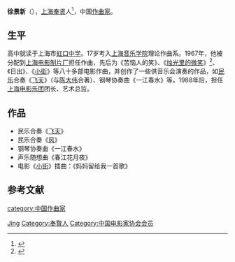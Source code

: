 '''徐景新'''（{{bd|1943年||catIdx=X徐}}），[[上海|上海]][[奉贤县|奉贤]]人<ref>{{Cite web |url=http://www.filmsea.com.cn/db/search/people.asp?xm=1055 |title=银海 |access-date=2006-11-29 |archive-date=2005-11-02 |archive-url=https://web.archive.org/web/20051102191941/http://www.filmsea.com.cn/db/search/people.asp?xm=1055 |dead-url=no }}</ref>，中国[[作曲家|作曲家]]。

== 生平 ==
高中就读于上海市[[虹口高级中学|虹口中学]]。17岁考入[[上海音乐学院|上海音乐学院]]理论作曲系。1967年，他被分配到[[上海电影制片厂|上海电影制片厂]]担任作曲，先后为《苦恼人的笑》、《[[烛光里的微笑|烛光里的微笑]]》<ref>{{Cite web |url=http://www.shtong.gov.cn/newsite/node2/node2245/node4509/node18080/node64456/node64458/userobject1ai55626.html |title=上海地方志 |access-date=2019-04-20 |archive-date=2019-04-20 |archive-url=https://web.archive.org/web/20190420093653/http://www.shtong.gov.cn/newsite/node2/node2245/node4509/node18080/node64456/node64458/userobject1ai55626.html |dead-url=no }}</ref>、《日出》、《[[小街|小街]]》等八十多部电影作曲，并创作了一些供音乐会演奏的作品，如[[民乐|民乐]]合奏《[[飞天_(乐曲)|飞天]]》（与[[陈大伟|陈大伟]]合著）、钢琴协奏曲《一江春水》等。1988年后，担任[[上海电影乐团|上海电影乐团]]团长、艺术总监。

== 作品 ==
* 民乐合奏《[[飞天_(乐曲)|飞天]]》
* 民乐合奏《[[风|风]]》
* 钢琴协奏曲《一江春水》
* 声乐随想曲《春江花月夜》
* 电影《[[小街|小街]]》插曲：《妈妈留给我一首歌》

== 参考文献 ==
{{reflist}}

{{音乐家小作品}}
{{中国电影家协会第五届理事会}}

{{Authority control}}
{{DEFAULTSORT:Xu徐}}
[[Category:徐姓|Jing]]
[[Category:奉賢人|Category:奉賢人]]
[[category:中国作曲家|category:中国作曲家]]
[[Category:中国电影家协会会员|Category:中国电影家协会会员]]